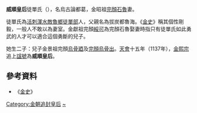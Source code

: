 '''威順皇后'''徒單氏（{{bd|？||？|catIdx=H}}），名烏古論都葛，金昭祖[[完顏石魯|完顏石魯]]妻。

徒單氏為[[活刺渾水敵魯鄉|活刺渾水敵魯鄉]][[徒單部|徒單部]]人，父親名為拔炭都魯海。《[[金史|金史]]》稱其個性剛毅，一般人不敢以為妻室。金獻祖完顏[[綏可|綏可]]為完顏石魯娶妻時指只有徒單氏如此勇武的人才可以適合這個勇斷的兒子。

她生二子：兒子金景祖完顏[[烏骨廼|烏骨廼]]及[[完顏烏骨出|完顏烏骨出]]。[[天会_(金朝)|天會]]十五年（1137年），[[金熙宗|金熙宗]]追上[[諡號|諡號]]為'''威順皇后'''。

==參考資料==
*《[[金史|金史]]》

{{模板:金朝皇后}}
{{金朝人物小作品}}
[[Category:金朝追封皇后|Category:金朝追封皇后]]
[[Category:徒單氏|~]]